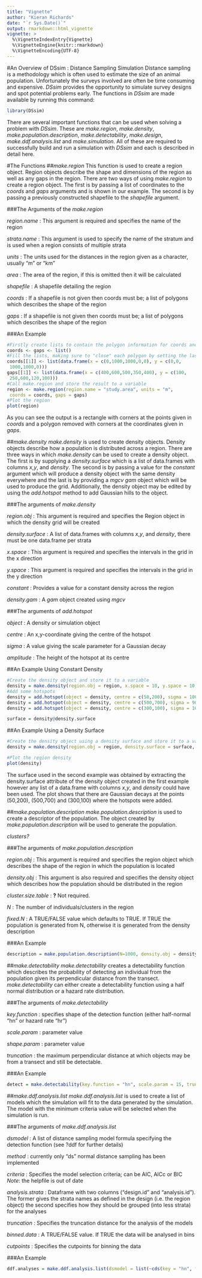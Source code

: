 ```yaml
---
title: "Vignette"
author: "Kieran Richards"
date: "`r Sys.Date()`"
output: rmarkdown::html_vignette
vignette: >
  %\VignetteIndexEntry{Vignette}
  %\VignetteEngine{knitr::rmarkdown}
  %\VignetteEncoding{UTF-8}
---
```


#An Overview of DSsim : Distance Sampling Simulation
Distance sampling is a methodology which is often used to estimate the size of an animal population.  Unfortunately the surveys involved are often be time consuming and expensive.  _DSsim_ provides the opportunity to simulate survey designs and spot potential problems early.  The functions in _DSsim_ are made available by running this command:

```r
library(DSsim)
```

There are several important functions that can be used when solving a problem with _DSsim_.  These are _make.region_, _make.density_, _make.population.description_, _make.detectability_, _make.design_, _make.ddf.analysis.list_ and _make.simulation_.  All of these are required to successfully build and run a simulation with _DSsim_ and each is described in detail here.

#The Functions
##_make.region_
This function is used to create a region object.  Region objects describe the shape and dimensions of the region as well as any gaps in the region.  There are two ways of using _make.region_ to create a region object.  The first is by passing a list of coordinates to the _coords_ and _gaps_ arguments and is shown in our example.  The second is by passing a previously constructed shapefile to the _shapefile_ argument.


###The Arguments of the _make.region_

_region.name_
    : This argument is required and specifies the name of the region

_strata.name_
    : This argument is used to specify the name of the stratum and is used when a region consists of multiple strata

_units_
    : The units used for the distances in the region given as a character, usually "m" or "km"

_area_
    : The area of the region, if this is omitted then it will be calculated

_shapefile_
    : A shapefile detailing the region

_coords_
    : If a shapefile is not given then coords must be; 
      a list of polygons which describes the shape of the region

_gaps_
    : If a shapefile is not given then coords must be;
      a list of polygons which describes the shape of the region


###An Example
```r
#Firstly create lists to contain the polygon information for coords and gaps
coords <- gaps <- list()
#Fill the lists, making sure to "close" each polygon by setting the last coordinate pair equal to the first
coords[[1]] <- list(data.frame(x = c(0,1000,1000,0,0), y = c(0,0,
 1000,1000,0)))
gaps[[1]] <- list(data.frame(x = c(400,600,500,350,400), y = c(100,
 250,600,120,100)))
#Call make.region and store the result to a variable
region <- make.region(region.name = "study.area", units = "m", 
 coords = coords, gaps = gaps)
#Plot the region
plot(region)
```

As you can see the output is a rectangle with corners at the points given in _coords_ and a polygon removed with corners at the coordinates given in _gaps_.

##_make.density_
_make.density_ is used to create density objects.  Density objects describe how a population is distributed across a region.  There are three ways in which _make.density_ can be used to create a density object.  The first is by supplying a _density.surface_ which is a list of data.frames with columns _x_,_y_, and _density_.  The second is by passing a value for the _constant_ argument which will produce a density object with the same density everywhere and the last is by providing a _mgcv gam_ object which will be used to produce the grid.  Additionally, the density object may be edited by using the _add.hotspot_ method to add Gaussian hills to the object.

###The arguments of _make.density_

_region.obj_
    : This argument is required and specifies the Region object in which the density grid will be created

_density.surface_
    : A list of data.frames with columns _x_,_y_, and _density_, there must be one data.frame per strata

_x.space_
    : This argument is required and specifies the intervals in the grid in the x direction

_y.space_
    : This argument is required and specifies the intervals in the grid in the y direction

_constant_
    : Provides a value for a constant density across the region

_density.gam_
    : A _gam_ object created using _mgcv_


###The arguments of _add.hotspot_

_object_
    : A density or simulation object

_centre_
    : An x,y-coordinate giving the centre of the hotspot

_sigma_
    : A value giving the scale parameter for a Gaussian decay

_amplitude_
    : The height of the hotspot at its centre


##An Example Using Constant Density
```r
#Create the density object and store it to a variable
density = make.density(region.obj = region, x.space = 10, y.space = 10, constant = 0.5)
#Add some hotspots
density = add.hotspot(object = density, centre = c(50,200), sigma = 100, amplitude = 0.1)
density = add.hotspot(object = density, centre = c(500,700), sigma = 900, amplitude = 0.05)
density = add.hotspot(object = density, centre = c(300,100), sigma = 100, amplitude = -0.15)
```

```r
surface = density@density.surface
```
##An Example Using a Density Surface
```r
#Create the density object using a density surface and store it to a variable
density = make.density(region.obj = region, density.surface = surface, x.space = 10, y.space = 10)

#Plot the region density
plot(density)
```

The surface used in the second example was obtained by extracting the density.surface attribute of the density object created in the first example however any list of a data.frame with columns _x_,_y_, and _density_ could have been used.  The plot shows that there are Gaussian decays at the points (50,200), (500,700) and (300,100) where the hotspots were added.

##_make.population.description_
_make.population.description_ is used to create a descriptor of the population.  The object created by _make.population.description_ will be used to generate the population. 

_clusters?_

###The arguments of _make.population.description_

_region.obj_
    : This argument is required and specifies the region object which describes the shape of the region in which the population is located

_density.obj_
    : This argument is also required and specifies the density object which describes how the population should be distributed in the region

_cluster.size.table_
    : __?__ Not required.

_N_
    : The number of individuals/clusters in the region

_fixed.N_
    : A TRUE/FALSE value which defaults to TRUE.  If TRUE the population is generated from N, otherwise it is generated from the density description

###An Example
```r
description = make.population.description(N=1000, density.obj = density, region.obj = region, fixed.N = TRUE)
```

##_make.detectability_
_make.detectability_ creates a detectability function which describes the probability of detecting an individual from the population given its perpendicular distance from the transect.  _make.detectability_ can either create a detectability function using a half normal distribution or a hazard rate distribution.

###The arguments of _make.detectability_

_key.function_
    : specifies shape of the detection function (either half-normal "hn" or hazard rate "hr")

_scale.param_
    : parameter value

_shape.param_
    : parameter value

_truncation_
    : the maximum perpendicular distance at which objects may be from a transect and still be detectable.

###An Example
```r
detect = make.detectability(key.function = "hn", scale.param = 15, truncation = 30)
```

##_make.ddf.analysis.list_
_make.ddf.analysis.list_ is used to create a list of models which the simulation will fit to the data generated by the simulation.  The model with the minimum criteria value will be selected when the simulation is run.

###The arguments of _make.ddf.analysis.list_

_dsmodel_
    : A list of distance sampling model formula specifying the detection function (see ?ddf for further details)

_method_
    : currently only "ds" normal distance sampling has been implemented

_criteria_
    : Specifies the model selection criteria; can be AIC, AICc or BIC _Note_: the helpfile is out of date

_analysis.strata_
    : Dataframe with two columns ("design.id" and "analysis.id"). The former gives the strata names as defined in the design (i.e. the region object) the second specifies how they should be grouped (into less strata) for the analyses

_truncation_
    : Specifies the truncation distance for the analysis of the models

_binned.data_
    : A TRUE/FALSE value.  If TRUE the data will be analysed in bins

_cutpoints_
    : Specifies the cutpoints for binning the data

###An Example
```r
ddf.analyses = make.ddf.analysis.list(dsmodel = list(~cds(key = "hn", formula = ~1), ~cds(key = "hr", formula = ~1)), method = "ds", criteria = "AIC")
```
